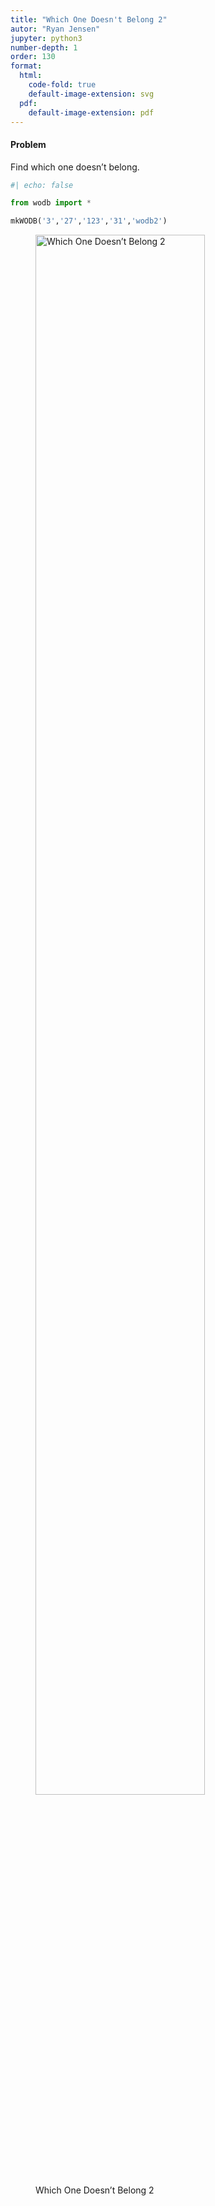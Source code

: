 ```yaml
---
title: "Which One Doesn't Belong 2"
autor: "Ryan Jensen"
jupyter: python3
number-depth: 1
order: 130
format:
  html: 
    code-fold: true
    default-image-extension: svg
  pdf:
    default-image-extension: pdf
---
```


#### Problem
Find which one doesn't belong.

```python
#| echo: false

from wodb import *

mkWODB('3','27','123','31','wodb2')
```

![Which One Doesn't Belong 2](image/wodb2){width=80%}